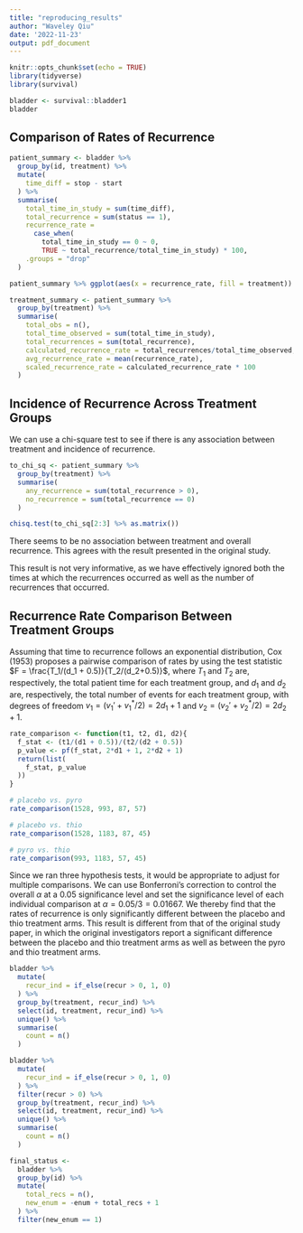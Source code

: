 ```yaml
---
title: "reproducing_results"
author: "Waveley Qiu"
date: '2022-11-23'
output: pdf_document
---
```


```r
knitr::opts_chunk$set(echo = TRUE)
library(tidyverse)
library(survival)
```

```r
bladder <- survival::bladder1
bladder
```

## Comparison of Rates of Recurrence

```r
patient_summary <- bladder %>% 
  group_by(id, treatment) %>% 
  mutate(
    time_diff = stop - start
  ) %>%
  summarise(
    total_time_in_study = sum(time_diff),
    total_recurrence = sum(status == 1),
    recurrence_rate =
      case_when(
        total_time_in_study == 0 ~ 0,
        TRUE ~ total_recurrence/total_time_in_study) * 100,
    .groups = "drop"
  ) 

patient_summary %>% ggplot(aes(x = recurrence_rate, fill = treatment)) + geom_histogram()

treatment_summary <- patient_summary %>%
  group_by(treatment) %>%
  summarise(
    total_obs = n(),
    total_time_observed = sum(total_time_in_study),
    total_recurrences = sum(total_recurrence),
    calculated_recurrence_rate = total_recurrences/total_time_observed,
    avg_recurrence_rate = mean(recurrence_rate),
    scaled_recurrence_rate = calculated_recurrence_rate * 100
  )
```

## Incidence of Recurrence Across Treatment Groups

We can use a chi-square test to see if there is any association between treatment and incidence of recurrence.

```r
to_chi_sq <- patient_summary %>%
  group_by(treatment) %>%
  summarise(
    any_recurrence = sum(total_recurrence > 0),
    no_recurrence = sum(total_recurrence == 0)
  ) 

chisq.test(to_chi_sq[2:3] %>% as.matrix())
```

There seems to be no association between treatment and overall recurrence. This agrees with the result presented in the original study.

This result is not very informative, as we have effectively ignored both the times at which the recurrences occurred as well as the number of recurrences that occurred.

## Recurrence Rate Comparison Between Treatment Groups

Assuming that time to recurrence follows an exponential distribution, Cox (1953) proposes a pairwise comparison of rates by using the test statistic $F = \frac{T_1/(d_1 + 0.5)}{T_2/(d_2+0.5)}$, where $T_1$ and $T_2$ are, respectively, the total patient time for each treatment group, and $d_1$ and $d_2$ are, respectively, the total number of events for each treatment group, with degrees of freedom $v_1 = (v_1' + v_1^*/2) = 2d_1 + 1$ and $v_2 = (v_2' + v_2^*/2) = 2d_2 + 1$.

```r
rate_comparison <- function(t1, t2, d1, d2){
  f_stat <- (t1/(d1 + 0.5))/(t2/(d2 + 0.5))
  p_value <- pf(f_stat, 2*d1 + 1, 2*d2 + 1)
  return(list(
    f_stat, p_value
  ))
}

# placebo vs. pyro
rate_comparison(1528, 993, 87, 57)

# placebo vs. thio
rate_comparison(1528, 1183, 87, 45)

# pyro vs. thio
rate_comparison(993, 1183, 57, 45)
```

Since we ran three hypothesis tests, it would be appropriate to adjust for multiple comparisons. We can use Bonferroni's correction to control the overall $\alpha$ at a 0.05 significance level and set the significance level of each individual comparison at $\alpha = 0.05/3 = 0.01667$. We thereby find that the rates of recurrence is only significantly different between the placebo and thio treatment arms. This result is different from that of the original study paper, in which the original investigators report a significant difference between the placebo and thio treatment arms as well as between the pyro and thio treatment arms.


```r
bladder %>%
  mutate(
    recur_ind = if_else(recur > 0, 1, 0)
  ) %>%
  group_by(treatment, recur_ind) %>%
  select(id, treatment, recur_ind) %>%
  unique() %>%
  summarise(
    count = n()
  )

bladder %>%
  mutate(
    recur_ind = if_else(recur > 0, 1, 0)
  ) %>% 
  filter(recur > 0) %>%
  group_by(treatment, recur_ind) %>%
  select(id, treatment, recur_ind) %>%
  unique() %>%
  summarise(
    count = n()
  )

final_status <-
  bladder %>%
  group_by(id) %>%
  mutate(
    total_recs = n(),
    new_enum = -enum + total_recs + 1
  ) %>% 
  filter(new_enum == 1)
  
```

